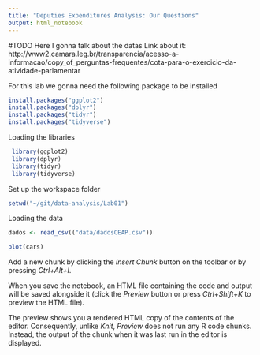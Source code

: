 ```yaml
---
title: "Deputies Expenditures Analysis: Our Questions"
output: html_notebook
---
```


#TODO Here I gonna talk about the datas 
Link about it: http://www2.camara.leg.br/transparencia/acesso-a-informacao/copy_of_perguntas-frequentes/cota-para-o-exercicio-da-atividade-parlamentar 

For this lab we gonna need the following package to be installed
```r
install.packages("ggplot2")
install.packages("dplyr")
install.packages("tidyr")
install.packages("tidyverse")
```

Loading the libraries
```r
 library(ggplot2)
 library(dplyr)
 library(tidyr)
 library(tidyverse)

```

Set up the workspace folder

```r
setwd("~/git/data-analysis/Lab01")
```

Loading the data

```r
dados <- read_csv(("data/dadosCEAP.csv"))
```


```r
plot(cars)
```

Add a new chunk by clicking the *Insert Chunk* button on the toolbar or by pressing *Ctrl+Alt+I*.

When you save the notebook, an HTML file containing the code and output will be saved alongside it (click the *Preview* button or press *Ctrl+Shift+K* to preview the HTML file).

The preview shows you a rendered HTML copy of the contents of the editor. Consequently, unlike *Knit*, *Preview* does not run any R code chunks. Instead, the output of the chunk when it was last run in the editor is displayed.
